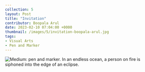 ---
collection: 5
layout: Post
title: "Invitation"
contributor: Boopala Arul
date: 2023-02-10 07:04:00 +0000
thumbnail: /images/5/invitation-boopala-arul.jpg
tags: 
- Visual Arts
- Pen and Marker
---
<div class="center">
    <img src="/images/5/invitation-boopala-arul.jpg"
        alt="Medium: pen and marker. In an endless ocean, a person on fire is siphoned into the edge of an eclipse." />
</div>

